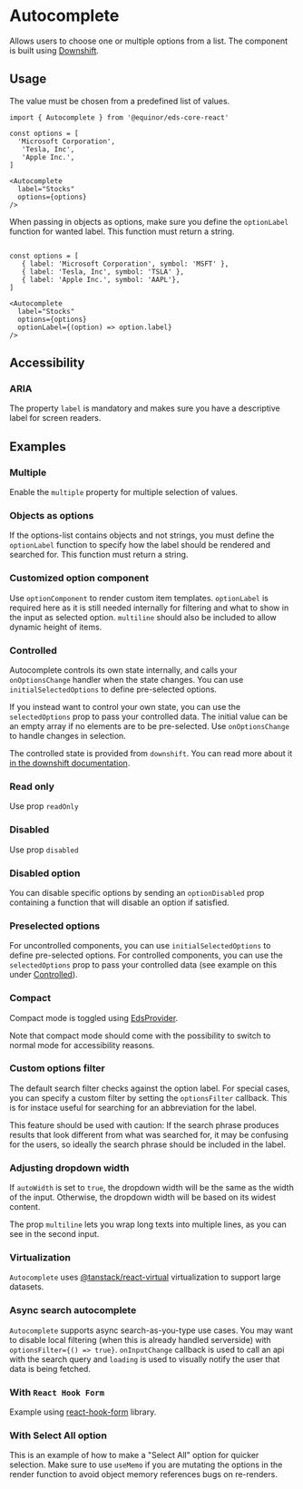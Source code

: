 
# Autocomplete 

Allows users to choose one or multiple options from a list. The component is built using [Downshift](https://github.com/downshift-js/downshift).

<Links 
    sourceUrl="https://github.com/equinor/design-system/blob/develop/packages/eds-core-react/src/components/Autocomplete/Autocomplete.tsx"
    npmUrl="https://www.npmjs.com/package/@equinor/eds-core-react"
/>

<Primary />
<Controls />

## Usage

The value must be chosen from a predefined list of values.

```tsx
import { Autocomplete } from '@equinor/eds-core-react'

const options = [
  'Microsoft Corporation',
   'Tesla, Inc',
   'Apple Inc.',
]

<Autocomplete 
  label="Stocks"
  options={options}
/>
```

When passing in objects as options, make sure you define the `optionLabel` function for wanted label. This function must return a string.

```tsx

const options = [
   { label: 'Microsoft Corporation', symbol: 'MSFT' },
   { label: 'Tesla, Inc', symbol: 'TSLA' },
   { label: 'Apple Inc.', symbol: 'AAPL'},
]

<Autocomplete 
  label="Stocks"
  options={options}
  optionLabel={(option) => option.label}
/>
```

## Accessibility

### ARIA
The property <code>label</code> is mandatory and makes sure you have a descriptive label for screen readers.

## Examples

### Multiple
Enable the `multiple` property for multiple selection of values.
<Canvas of={ComponentStories.Multiple} />

### Objects as options
If the options-list contains objects and not strings, you must define the `optionLabel` function to specify
how the label should be rendered and searched for. This function must return a string.

<Canvas of={ComponentStories.OptionLabel} />

### Customized option component
Use `optionComponent` to render custom item templates. `optionLabel` is required here as it is still needed internally for filtering and what to show in the input as selected option. `multiline` should also be included to allow dynamic height of items.

<Canvas of={ComponentStories.OptionComponent} />

### Controlled
Autocomplete controls its own state internally, and calls your `onOptionsChange` handler when the state changes. You can use `initialSelectedOptions`
to define pre-selected options.

If you instead want to control your own state, you can use the `selectedOptions` prop to pass your controlled data. The initial value can be an 
empty array if no elements are to be pre-selected. Use `onOptionsChange` to handle changes in selection. 

The controlled state is provided from `downshift`. You can read more about it [in the downshift documentation](https://github.com/downshift-js/downshift#control-props).

<Canvas of={ComponentStories.Controlled} />

### Read only
Use prop `readOnly`

<Canvas of={ComponentStories.ReadOnly} />

### Disabled
Use prop `disabled`

<Canvas of={ComponentStories.Disabled} />

### Disabled option
You can disable specific options by sending an `optionDisabled` prop containing a function that 
will disable an option if satisfied.

<Canvas of={ComponentStories.DisabledOption} />


### Preselected options
For uncontrolled components, you can use `initialSelectedOptions` to define pre-selected options.
For controlled components, you can use the `selectedOptions` prop to pass your controlled data 
(see example on this under [Controlled](?path=/docs/inputs-autocomplete--controlled)).

<Canvas of={ComponentStories.PreselectedOptions} />

### Compact
Compact mode is toggled using [EdsProvider](?path=/docs/edsprovider--introduction).

Note that compact mode should come with the possibility to switch to normal mode for accessibility reasons.

<Canvas of={ComponentStories.Compact} />

### Custom options filter
The default search filter checks against the option label. For special cases, you can specify a custom filter by setting 
the `optionsFilter` callback. This is for instace useful for searching for an abbreviation for the label.

This feature should be used with caution: If the search phrase produces results that look different from what was searched for, 
it may be confusing for the users, so ideally the search phrase should be included in the label.

<Canvas of={ComponentStories.CustomOptionsFilter} />

### Adjusting dropdown width
If `autoWidth` is set to `true`, the dropdown width will be the same as the width of the input. 
Otherwise, the dropdown width will be based on its widest content.

The prop `multiline` lets you wrap long texts into multiple lines, as you can see in the second input.

<Canvas of={ComponentStories.AutoWidth} />

### Virtualization
`Autocomplete` uses [@tanstack/react-virtual](https://tanstack.com/virtual/v3) virtualization to support large datasets.

<Canvas of={ComponentStories.Virtualized} />

### Async search autocomplete
`Autocomplete` supports async search-as-you-type use cases. You may want to disable local filtering (when this is already handled serverside) with `optionsFilter={() => true}`. `onInputChange` callback is used to call an api with the search query and `loading` is used to visually notify the user that data is being fetched. 

<Canvas of={ComponentStories.Async} />

### With `React Hook Form`

Example using [react-hook-form](https://react-hook-form.com/) library.

<Canvas of={ComponentStories.WithReactHookForm} />

### With Select All option
This is an example of how to make a "Select All" option for quicker selection. 
Make sure to use `useMemo` if you are mutating the options in the render function to avoid object memory references bugs on re-renders.

<Canvas of={ComponentStories.SelectAll} />

